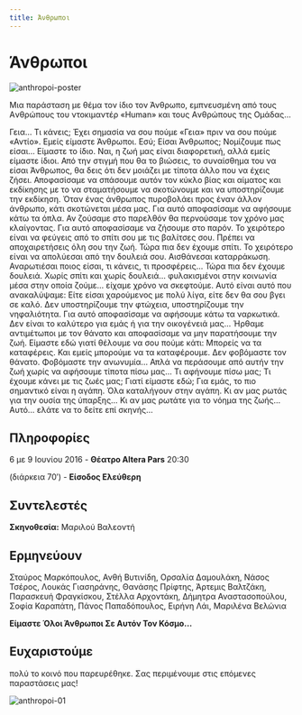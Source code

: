 ```yaml
---
title: Άνθρωποι
---
```


# Άνθρωποι

![anthropoi-poster](/img/anthropoi/poster.jpg)

Μια παράσταση με θέμα τον ίδιο τον Άνθρωπο, εμπνευσμένη από τους Aνθρώπους του ντοκιμαντέρ «Human» και τους Aνθρώπους της Ομάδας…

Γεια… Τι κάνεις; Έχει σημασία να σου πούμε «Γεια» πριν να σου πούμε «Αντίο». Εμείς είμαστε Άνθρωποι. Εσύ; Είσαι Άνθρωπος; Νομίζουμε πως είσαι… Είμαστε το ίδιο. Ναι, η ζωή μας είναι διαφορετική, αλλά εμείς είμαστε ίδιοι. Από την στιγμή που θα το βιώσεις, το συναίσθημα του να είσαι Άνθρωπος, θα δεις ότι δεν μοιάζει με τίποτα άλλο που να έχεις ζήσει. Αποφασίσαμε να σπάσουμε αυτόν τον κύκλο βίας και αίματος και εκδίκησης με το να σταματήσουμε να σκοτώνουμε και να υποστηρίζουμε την εκδίκηση. Όταν ένας άνθρωπος πυροβολάει προς έναν άλλον άνθρωπο, κάτι σκοτώνεται μέσα μας. Για αυτό αποφασίσαμε να αφήσουμε κάτω τα όπλα. Αν ζούσαμε στο παρελθόν θα περνούσαμε τον χρόνο μας κλαίγοντας. Για αυτό αποφασίσαμε να ζήσουμε στο παρόν. Το χειρότερο είναι να φεύγεις από το σπίτι σου με τις βαλίτσες σου. Πρέπει να αποχαιρετήσεις όλη σου την ζωή. Τώρα πια δεν έχουμε σπίτι. Το χειρότερο είναι να απολύεσαι από την δουλειά σου. Αισθάνεσαι καταρράκωση. Αναρωτιέσαι ποιος είσαι, τι κάνεις, τι προσφέρεις… Τώρα πια δεν έχουμε δουλειά. Χωρίς σπίτι και χωρίς δουλειά… φυλακισμένοι στην κοινωνία μέσα στην οποία ζούμε… είχαμε χρόνο να σκεφτούμε. Αυτό είναι αυτό που ανακαλύψαμε: Είτε είσαι χαρούμενος με πολύ λίγα, είτε δεν θα σου βγει σε καλό. Δεν υποστηρίζουμε την φτώχεια, υποστηρίζουμε την νηφαλιότητα. Για αυτό αποφασίσαμε να αφήσουμε κάτω τα ναρκωτικά. Δεν είναι το καλύτερο για εμάς ή για την οικογένειά μας… Ήρθαμε αντιμέτωποι με τον θάνατο και αποφασίσαμε να μην παρατήσουμε την ζωή. Είμαστε εδώ γιατί θέλουμε να σου πούμε κάτι: Μπορείς να τα καταφέρεις. Και εμείς μπορούμε να τα καταφέρουμε. Δεν φοβόμαστε τον θάνατο. Φοβόμαστε την ανωνυμία… Απλά να περάσουμε από αυτήν την ζωή χωρίς να αφήσουμε τίποτα πίσω μας… Τι αφήνουμε πίσω μας; Τι έχουμε κάνει με τις ζωές μας; Γιατί είμαστε εδώ; Για εμάς, το πιο σημαντικό είναι η αγάπη. Όλα καταλήγουν στην αγάπη. Κι αν μας ρωτάς για την ουσία της ύπαρξης… Κι αν μας ρωτάτε για το νόημα της ζωής… Αυτό… ελάτε να το δείτε επί σκηνής…

## Πληροφορίες
6 με 9 Ιουνίου 2016 - **Θέατρο Altera Pars** 20:30

(διάρκεια 70′) - **Είσοδος Ελεύθερη**

## Συντελεστές
**Σκηνοθεσία:** Μαριλού Βαλεοντή

## Ερμηνεύουν
Σταύρος Μαρκόπουλος, Ανθή Βυτινίδη, Ορσαλία Δαμουλάκη, Νάσος Τσέρος, Λουκάς Γιασηράνης, Θανάσης Πρίφτης, Άρτεμις Βαλτζάκη, Παρασκευή Φραγκίσκου, Στέλλα Αρχοντάκη, Δήμητρα Αναστασοπούλου, Σοφία Καραπάτη, Πάνος Παπαδόπουλος, Ειρήνη Λάι, Μαριλένα Βελώνια

**Είμαστε Όλοι Άνθρωποι Σε Αυτόν Τον Κόσμο…**

## Ευχαριστούμε 
πολύ το κοινό που παρευρέθηκε. Σας περιμένουμε στις επόμενες παραστάσεις μας!

<ResponsiveYouTube videoId="nm0Y262Xuu0"/>

![anthropoi-01](/img/anthropoi/01.jpg)
